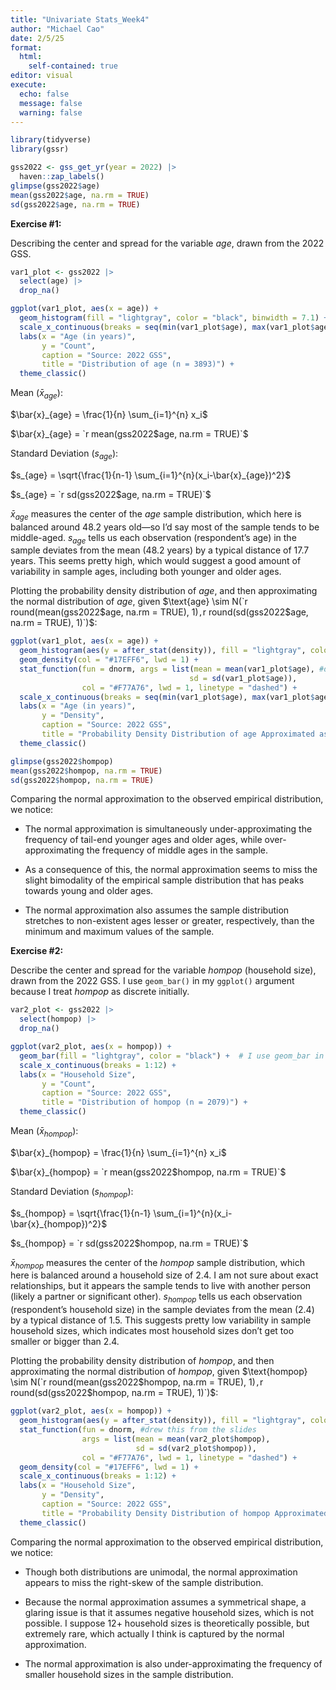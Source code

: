 ---
title: "Univariate Stats_Week4"
author: "Michael Cao"
date: 2/5/25
format:
  html:
    self-contained: true
editor: visual
execute:
  echo: false
  message: false
  warning: false
---

```{r}
library(tidyverse)
library(gssr)
```

```{r, results = "hide"}
gss2022 <- gss_get_yr(year = 2022) |>
  haven::zap_labels()
glimpse(gss2022$age)
mean(gss2022$age, na.rm = TRUE)
sd(gss2022$age, na.rm = TRUE)
```

**Exercise #1:**

Describing the center and spread for the variable *age*, drawn from the 2022 GSS.

```{r}
var1_plot <- gss2022 |>
  select(age) |>
  drop_na()

ggplot(var1_plot, aes(x = age)) +
  geom_histogram(fill = "lightgray", color = "black", binwidth = 7.1) +
  scale_x_continuous(breaks = seq(min(var1_plot$age), max(var1_plot$age), by = 7.1)) +
  labs(x = "Age (in years)",
       y = "Count",
       caption = "Source: 2022 GSS",
       title = "Distribution of age (n = 3893)") +
  theme_classic()
```

Mean ($\bar{x}_{age}$):

$\bar{x}_{age} = \frac{1}{n} \sum_{i=1}^{n} x_i$

$\bar{x}_{age} = `r mean(gss2022$age, na.rm = TRUE)`$

Standard Deviation ($s_{age}$):

$s_{age} = \sqrt{\frac{1}{n-1} \sum_{i=1}^{n}(x_i-\bar{x}_{age})^2}$

$s_{age} = `r sd(gss2022$age, na.rm = TRUE)`$

$\bar{x}_{age}$ measures the center of the *age* sample distribution, which here is balanced around 48.2 years old---so I'd say most of the sample tends to be middle-aged. $s_{age}$ tells us each observation (respondent's age) in the sample deviates from the mean (48.2 years) by a typical distance of 17.7 years. This seems pretty high, which would suggest a good amount of variability in sample ages, including both younger and older ages. 

Plotting the probability density distribution of *age*, and then approximating the normal distribution of *age*, given $\text{age} \sim N(`r round(mean(gss2022$age, na.rm = TRUE), 1)`, `r round(sd(gss2022$age, na.rm = TRUE), 1)`)$: 

```{r}
ggplot(var1_plot, aes(x = age)) +
  geom_histogram(aes(y = after_stat(density)), fill = "lightgray", color = "black", binwidth = 7.1) +
  geom_density(col = "#17EFF6", lwd = 1) + 
  stat_function(fun = dnorm, args = list(mean = mean(var1_plot$age), #drew this from the slides
                                        sd = sd(var1_plot$age)),
                col = "#F77A76", lwd = 1, linetype = "dashed") +  
  scale_x_continuous(breaks = seq(min(var1_plot$age), max(var1_plot$age), by = 7.1)) +
  labs(x = "Age (in years)",
       y = "Density",
       caption = "Source: 2022 GSS",
       title = "Probability Density Distribution of age Approximated as a Normal Distribution") +
  theme_classic()
```

```{r, results = "hide"}
glimpse(gss2022$hompop)
mean(gss2022$hompop, na.rm = TRUE)
sd(gss2022$hompop, na.rm = TRUE)
```

Comparing the normal approximation to the observed empirical distribution, we notice: 

* The normal approximation is simultaneously under-approximating the frequency of tail-end younger ages and older ages, while over-approximating the frequency of middle ages in the sample.

* As a consequence of this, the normal approximation seems to miss the slight bimodality of the empirical sample distribution that has peaks towards young and older ages.

* The normal approximation also assumes the sample distribution stretches to non-existent ages lesser or greater, respectively, than the minimum and maximum values of the sample. 

**Exercise #2:**

Describe the center and spread for the variable *hompop* (household size), drawn from the 2022 GSS. I use `geom_bar()` in my `ggplot()` argument because I treat *hompop* as discrete initially. 

```{r}
var2_plot <- gss2022 |> 
  select(hompop) |>
  drop_na()

ggplot(var2_plot, aes(x = hompop)) +
  geom_bar(fill = "lightgray", color = "black") +  # I use geom_bar in my ggplot argument because I treat *hompop* as discrete. 
  scale_x_continuous(breaks = 1:12) +
  labs(x = "Household Size", 
       y = "Count",
       caption = "Source: 2022 GSS",
       title = "Distribution of hompop (n = 2079)") +
  theme_classic()
```

Mean ($\bar{x}_{hompop}$):

$\bar{x}_{hompop} = \frac{1}{n} \sum_{i=1}^{n} x_i$

$\bar{x}_{hompop} = `r mean(gss2022$hompop, na.rm = TRUE)`$

Standard Deviation ($s_{hompop}$):

$s_{hompop} = \sqrt{\frac{1}{n-1} \sum_{i=1}^{n}(x_i-\bar{x}_{hompop})^2}$

$s_{hompop} = `r sd(gss2022$hompop, na.rm = TRUE)`$

$\bar{x}_{hompop}$ measures the center of the *hompop* sample distribution, which here is balanced around a household size of 2.4. I am not sure about exact relationships, but it appears the sample tends to live with another person (likely a partner or significant other). $s_{hompop}$ tells us each observation (respondent's household size) in the sample deviates from the mean (2.4) by a typical distance of 1.5. This suggests pretty low variability in sample household sizes, which indicates most household sizes don't get too smaller or bigger than 2.4. 

Plotting the probability density distribution of *hompop*, and then approximating the normal distribution of *hompop*, given $\text{hompop} \sim N(`r round(mean(gss2022$hompop, na.rm = TRUE), 1)`, `r round(sd(gss2022$hompop, na.rm = TRUE), 1)`)$:

```{r}
ggplot(var2_plot, aes(x = hompop)) +
  geom_histogram(aes(y = after_stat(density)), fill = "lightgray", color = "black", binwidth = 1) + 
  stat_function(fun = dnorm, #drew this from the slides
                args = list(mean = mean(var2_plot$hompop),
                            sd = sd(var2_plot$hompop)), 
                col = "#F77A76", lwd = 1, linetype = "dashed") + 
  geom_density(col = "#17EFF6", lwd = 1) + 
  scale_x_continuous(breaks = 1:12) +
  labs(x = "Household Size",
       y = "Density", 
       caption = "Source: 2022 GSS",
       title = "Probability Density Distribution of hompop Approximated as a Normal Distribution") + 
  theme_classic()
```

Comparing the normal approximation to the observed empirical distribution, we notice: 

* Though both distributions are unimodal, the normal approximation appears to miss the right-skew of the sample distribution. 

* Because the normal approximation assumes a symmetrical shape, a glaring issue is that it assumes negative household sizes, which is not possible. I suppose 12+ household sizes is theoretically possible, but extremely rare, which actually I think is captured by the normal approximation. 

* The normal approximation is also under-approximating the frequency of smaller household sizes in the sample distribution. 